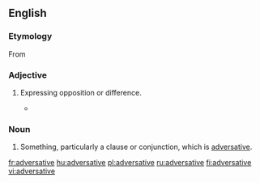 ==English==

===Etymology===
From {{etyl|la|en}} {{term|adversativus||lang=la|of conjunctions, expressing opposition}}

===Adjective===
{{en-adj|-}}

# {{linguistics}} Expressing opposition or difference.
#*{{quote-book|title=Divorce in the New Testament‎|page=155|author=Raymond F. Collins|year=1992|passage=In Matthew's Q-source, this short sentence may have been introduced by the strong '''adversative''' conjuction, "but" (alla).}}

===Noun===
{{en-noun}}

# {{rare|dated}}  Something, particularly a clause or conjunction, which is [[#Adjective|adversative]].

[[fr:adversative]]
[[hu:adversative]]
[[pl:adversative]]
[[ru:adversative]]
[[fi:adversative]]
[[vi:adversative]]